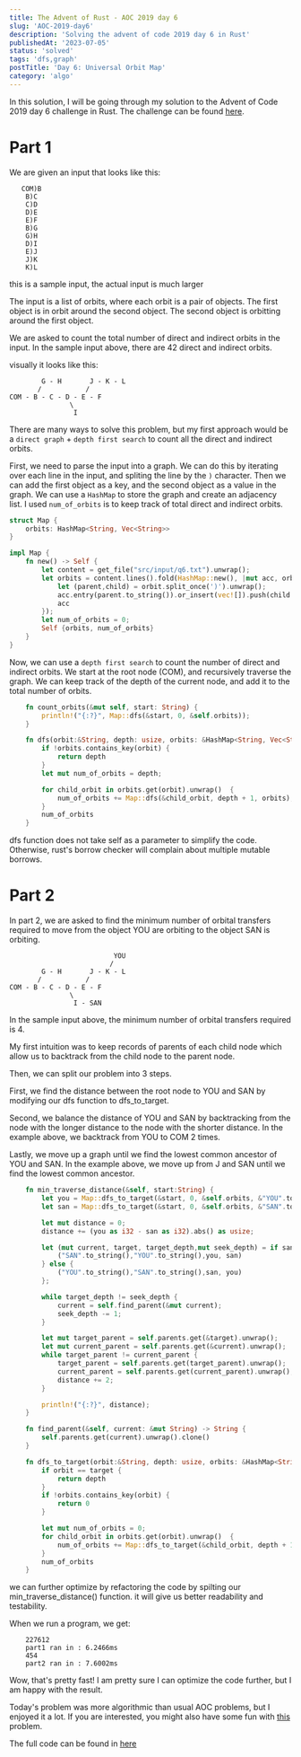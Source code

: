 ```yaml
---
title: The Advent of Rust - AOC 2019 day 6
slug: 'AOC-2019-day6'
description: 'Solving the advent of code 2019 day 6 in Rust'
publishedAt: '2023-07-05'
status: 'solved'
tags: 'dfs,graph'
postTitle: 'Day 6: Universal Orbit Map'
category: 'algo'
---
```


In this solution, I will be going through my solution to the Advent of Code 2019 day 6 challenge in Rust. The challenge can be found [here](https://adventofcode.com/2019/day/6).

# Part 1

We are given an input that looks like this:

```text
   COM)B
    B)C
    C)D
    D)E
    E)F
    B)G
    G)H
    D)I
    E)J
    J)K
    K)L
```

<Note>this is a sample input, the actual input is much larger</Note>

The input is a list of orbits, where each orbit is a pair of objects. The first object is in orbit around the second object. The second object is orbitting around the first object.

We are asked to count the total number of direct and indirect orbits in the input. In the sample input above, there are 42 direct and indirect orbits.

visually it looks like this:

```text
        G - H       J - K - L
       /           /
COM - B - C - D - E - F
               \
                I
```

There are many ways to solve this problem, but my first approach would be a `direct graph` + `depth first search` to count all the direct and indirect orbits.

First, we need to parse the input into a graph. We can do this by iterating over each line in the input, and spliting the line by the `)` character. Then we can add the first object as a key, and the second object as a value in the graph. We can use a `HashMap` to store the graph and create an adjacency list. I used `num_of_orbits` is to keep track of total direct and indirect orbits.

```rust
struct Map {
    orbits: HashMap<String, Vec<String>>
}

impl Map {
    fn new() -> Self {
        let content = get_file("src/input/q6.txt").unwrap();
        let orbits = content.lines().fold(HashMap::new(), |mut acc, orbit| {
            let (parent,child) = orbit.split_once(')').unwrap();
            acc.entry(parent.to_string()).or_insert(vec![]).push(child.to_string());
            acc
        });
        let num_of_orbits = 0;
        Self {orbits, num_of_orbits}
    }
}
```

Now, we can use a `depth first search` to count the number of direct and indirect orbits. We start at the root node (COM), and recursively traverse the graph. We can keep track of the depth of the current node, and add it to the total number of orbits.

```rust
    fn count_orbits(&mut self, start: String) {
        println!("{:?}", Map::dfs(&start, 0, &self.orbits));
    }

    fn dfs(orbit:&String, depth: usize, orbits: &HashMap<String, Vec<String>>) -> usize{
        if !orbits.contains_key(orbit) {
            return depth
        }
        let mut num_of_orbits = depth;

        for child_orbit in orbits.get(orbit).unwrap()  {
            num_of_orbits += Map::dfs(&child_orbit, depth + 1, orbits);
        }
        num_of_orbits
    }
```

<Note>
  dfs function does not take self as a parameter to simplify the code.
  Otherwise, rust's borrow checker will complain about multiple mutable borrows.
</Note>

# Part 2

In part 2, we are asked to find the minimum number of orbital transfers required to move from the object YOU are orbiting to the object SAN is orbiting.

```text
                          YOU
                         /
        G - H       J - K - L
       /           /
COM - B - C - D - E - F
               \
                I - SAN
```

In the sample input above, the minimum number of orbital transfers required is 4.

My first intuition was to keep records of parents of each child node which allow us to backtrack from the child node to the parent node.

Then, we can split our problem into 3 steps.

First, we find the distance between the root node to YOU and SAN by modifying our dfs function to dfs_to_target.

Second, we balance the distance of YOU and SAN by backtracking from the node with the longer distance to the node with the shorter distance. In the example above, we backtrack from YOU to COM 2 times.

Lastly, we move up a graph until we find the lowest common ancestor of YOU and SAN. In the example above, we move up from J and SAN until we find the lowest common ancestor.

```rust
    fn min_traverse_distance(&self, start:String) {
        let you = Map::dfs_to_target(&start, 0, &self.orbits, &"YOU".to_string());
        let san = Map::dfs_to_target(&start, 0, &self.orbits, &"SAN".to_string());

        let mut distance = 0;
        distance += (you as i32 - san as i32).abs() as usize;

        let (mut current, target, target_depth,mut seek_depth) = if san > you {
            ("SAN".to_string(),"YOU".to_string(),you, san)
        } else {
            ("YOU".to_string(),"SAN".to_string(),san, you)
        };

        while target_depth != seek_depth {
            current = self.find_parent(&mut current);
            seek_depth -= 1;
        }

        let mut target_parent = self.parents.get(&target).unwrap();
        let mut current_parent = self.parents.get(&current).unwrap();
        while target_parent != current_parent {
            target_parent = self.parents.get(target_parent).unwrap();
            current_parent = self.parents.get(current_parent).unwrap();
            distance += 2;
        }

        println!("{:?}", distance);
    }

    fn find_parent(&self, current: &mut String) -> String {
        self.parents.get(current).unwrap().clone()
    }

    fn dfs_to_target(orbit:&String, depth: usize, orbits: &HashMap<String, Vec<String>>, target: &String) -> usize {
        if orbit == target {
            return depth
        }
        if !orbits.contains_key(orbit) {
            return 0
        }

        let mut num_of_orbits = 0;
        for child_orbit in orbits.get(orbit).unwrap()  {
            num_of_orbits += Map::dfs_to_target(&child_orbit, depth + 1, orbits, target);
        }
        num_of_orbits
    }
```

<Information>
  we can further optimize by refactoring the code by spilting our
  min_traverse_distance() function. it will give us better readability and
  testability.
</Information>

When we run a program, we get:

```text
    227612
    part1 ran in : 6.2466ms
    454
    part2 ran in : 7.6002ms
```

Wow, that's pretty fast! I am pretty sure I can optimize the code further, but I am happy with the result.

Today's problem was more algorithmic than usual AOC problems, but I enjoyed it a lot. If you are interested, you might also have some fun with [this](https://adventofcode.com/2019/day/6) problem.

The full code can be found in [here](https://github.com/tomhyhan/advent_rust/blob/main/advent-2019/src/q6.rs)
